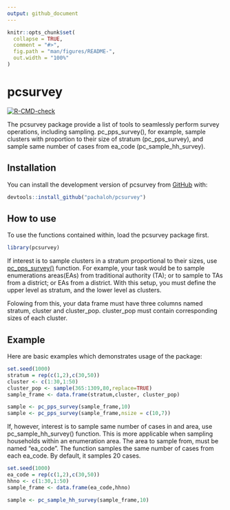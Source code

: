 ```yaml
---
output: github_document
---
```


<!-- README.md is generated from README.Rmd. Please edit that file -->

```r
knitr::opts_chunk$set(
  collapse = TRUE,
  comment = "#>",
  fig.path = "man/figures/README-",
  out.width = "100%"
)
```

# pcsurvey

<!-- badges: start -->
[![R-CMD-check](https://github.com/pachaloh/pcsurvey/actions/workflows/R-CMD-check.yaml/badge.svg)](https://github.com/pachaloh/pcsurvey/actions/workflows/R-CMD-check.yaml)
<!-- badges: end -->

The pcsurvey package provide a list of tools to seamlessly perform survey operations, including sampling. pc_pps_survey(), for example, sample clusters with proportion to their size of stratum (pc_pps_survey), and sample same number of cases from ea_code (pc_sample_hh_survey).

## Installation

You can install the development version of pcsurvey from [GitHub](https://github.com/) with:

``` r
devtools::install_github("pachaloh/pcsurvey")
```
## How to use

To use the functions contained within, load the pcsurvey package first.
```r
library(pcsurvey)
```

If interest is to sample clusters in a stratum proportional to their sizes, use [pc_pps_survey()](https://pachaloh.github.io/pcsurvey/reference/pc_pps_survey.html) function. For example, your task would be to sample enumerations areas(EAs) from traditional authority (TA); or to sample to TAs from a district; or EAs from a district. With this setup, you must define the upper level as stratum, and the lower level as clusters. 

Folowing from this, your data frame must have three columns named stratum, cluster and cluster_pop. cluster_pop must contain corresponding sizes of each cluster. 

## Example

Here are basic examples which demonstrates usage of the package:

```r
set.seed(1000)
stratum = rep(c(1,2),c(30,50))
cluster <- c(1:30,1:50)
cluster_pop <- sample(365:1309,80,replace=TRUE)
sample_frame <- data.frame(stratum,cluster, cluster_pop)

sample <- pc_pps_survey(sample_frame,10)
sample <- pc_pps_survey(sample_frame,nsize = c(10,7))
```

If, however, interest is to sample same number of cases in and area, use pc_sample_hh_survey() function. This is more applicable when sampling households within an enumeration area. The area to sample from, must be named "ea_code". The function samples the same number of cases from each ea_code. By default, it samples 20 cases.

```r
set.seed(1000)
ea_code = rep(c(1,2),c(30,50))
hhno <- c(1:30,1:50)
sample_frame <- data.frame(ea_code,hhno)

sample <- pc_sample_hh_survey(sample_frame,10)
```





